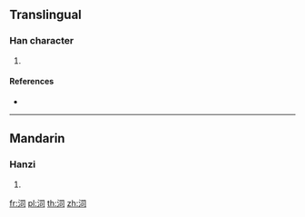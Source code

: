 ==Translingual==

===Han character===
{{Han char|rn=85|rad=水|as=05|sn=8|four=37120|canj=ESMR}}

# {{defn|Han|sort=水05}}

====References====
* {{Han ref|kx=0614.140|dkj=17262|hdz=31595.060|uh=6CC0|ud=27840|bh=CD47|bd=52551}}

----

==Mandarin==

===Hanzi===
{{cmn-hanzi|pin=[[jū]] ([[ju1]]), [[sī]] ([[si1]])|wg=chü<sup>1</sup>, ssu<sup>1</sup>}}

# {{defn|lang=cmn|sort=水05}}

[[fr:泀]]
[[pl:泀]]
[[th:泀]]
[[zh:泀]]
